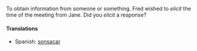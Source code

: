 To obtain information from someone or something.  Fred wished to ''elicit'' the time of the meeting from Jane.  Did you ''elicit'' a response?


====Translations====

*Spanish: [[sonsacar#Spanish|sonsacar]]
